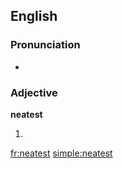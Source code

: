 ==English==

===Pronunciation===
* {{audio|En-us-neatest.ogg|Audio (US)}}

===Adjective===
'''neatest'''

# {{superlative of|neat}}

[[fr:neatest]]
[[simple:neatest]]